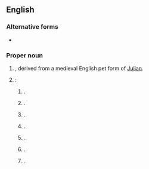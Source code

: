 ==English==
{{wikipedia}}

===Alternative forms===
* {{sense|surname}} {{alter|en|Jowett}}

===Proper noun===
{{en-proper noun|s}}

# {{surname|en|[[patronymic]]|from=given names|nodot=1}}, derived from a medieval English pet form of [[Julian]].
# {{place|en|number of places|c/USA}}:
## {{place|en|village|co/Cumberland County|s/Illinois}}.
## {{place|en|unorganised territory|co/Aitkin County|s/Minnesota}}.
## {{place|en|unincorporated community|co/Madison County|s/Missouri}}.
## {{place|en|town|co/Greene County|s/New York}}.
## {{place|en|village|co/Harrison County|s/Ohio}}.
## {{place|en|city|co/Leon County|s/Texas}}.
## {{place|en|unincorporated community|co/St. Croix County|s/Wisconsin}}.
